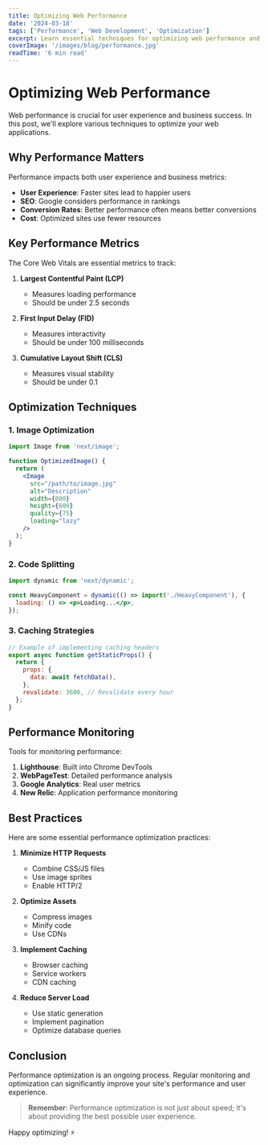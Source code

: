 ```yaml
---
title: Optimizing Web Performance
date: '2024-03-18'
tags: ['Performance', 'Web Development', 'Optimization']
excerpt: Learn essential techniques for optimizing web performance and improving user experience.
coverImage: '/images/blog/performance.jpg'
readTime: '6 min read'
---
```


# Optimizing Web Performance

Web performance is crucial for user experience and business success. In this post, we'll explore various techniques to optimize your web applications.

## Why Performance Matters

Performance impacts both user experience and business metrics:

- **User Experience**: Faster sites lead to happier users
- **SEO**: Google considers performance in rankings
- **Conversion Rates**: Better performance often means better conversions
- **Cost**: Optimized sites use fewer resources

## Key Performance Metrics

The Core Web Vitals are essential metrics to track:

1. **Largest Contentful Paint (LCP)**
   - Measures loading performance
   - Should be under 2.5 seconds

2. **First Input Delay (FID)**
   - Measures interactivity
   - Should be under 100 milliseconds

3. **Cumulative Layout Shift (CLS)**
   - Measures visual stability
   - Should be under 0.1

## Optimization Techniques

### 1. Image Optimization

```jsx
import Image from 'next/image';

function OptimizedImage() {
  return (
    <Image
      src="/path/to/image.jpg"
      alt="Description"
      width={800}
      height={600}
      quality={75}
      loading="lazy"
    />
  );
}
```

### 2. Code Splitting

```jsx
import dynamic from 'next/dynamic';

const HeavyComponent = dynamic(() => import('./HeavyComponent'), {
  loading: () => <p>Loading...</p>,
});
```

### 3. Caching Strategies

```javascript
// Example of implementing caching headers
export async function getStaticProps() {
  return {
    props: {
      data: await fetchData(),
    },
    revalidate: 3600, // Revalidate every hour
  };
}
```

## Performance Monitoring

Tools for monitoring performance:

1. **Lighthouse**: Built into Chrome DevTools
2. **WebPageTest**: Detailed performance analysis
3. **Google Analytics**: Real user metrics
4. **New Relic**: Application performance monitoring

## Best Practices

Here are some essential performance optimization practices:

1. **Minimize HTTP Requests**
   - Combine CSS/JS files
   - Use image sprites
   - Enable HTTP/2

2. **Optimize Assets**
   - Compress images
   - Minify code
   - Use CDNs

3. **Implement Caching**
   - Browser caching
   - Service workers
   - CDN caching

4. **Reduce Server Load**
   - Use static generation
   - Implement pagination
   - Optimize database queries

## Conclusion

Performance optimization is an ongoing process. Regular monitoring and optimization can significantly improve your site's performance and user experience.

> **Remember**: Performance optimization is not just about speed; it's about providing the best possible user experience.

Happy optimizing! ⚡ 